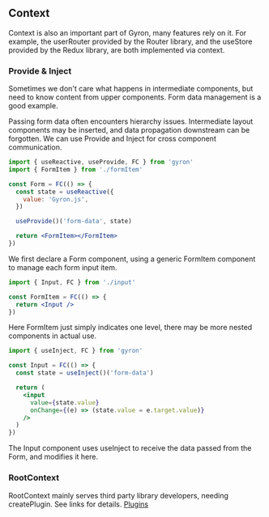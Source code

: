 ## Context

Context is also an important part of Gyron, many features rely on it. For example, the userRouter provided by the Router library, and the useStore provided by the Redux library, are both implemented via context.

### Provide & Inject

Sometimes we don't care what happens in intermediate components, but need to know content from upper components. Form data management is a good example.

Passing form data often encounters hierarchy issues. Intermediate layout components may be inserted, and data propagation downstream can be forgotten. We can use Provide and Inject for cross component communication.

```jsx filename=form.jsx line=9
import { useReactive, useProvide, FC } from 'gyron'
import { FormItem } from './formItem'

const Form = FC(() => {
  const state = useReactive({
    value: 'Gyron.js',
  })

  useProvide()('form-data', state)

  return <FormItem></FormItem>
})
```

We first declare a Form component, using a generic FormItem component to manage each form input item.

```jsx filename=formItem.jsx
import { Input, FC } from './input'

const FormItem = FC(() => {
  return <Input />
})
```

Here FormItem just simply indicates one level, there may be more nested components in actual use.

```jsx filename=input.jsx line=4
import { useInject, FC } from 'gyron'

const Input = FC(() => {
  const state = useInject()('form-data')

  return (
    <input
      value={state.value}
      onChange={(e) => (state.value = e.target.value)}
    />
  )
})
```

The Input component uses useInject to receive the data passed from the Form, and modifies it here.

### RootContext

RootContext mainly serves third party library developers, needing createPlugin. See links for details. [Plugins](/docs/instance#plugins)

